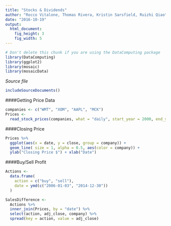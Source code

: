 ```yaml
---
title: "Stocks & Dividends"
author: "Rocco Vitalone, Thomas Rivera, Kristin Sarsfield, Ruizhi Qiao"
date: "2016-10-19"
output: 
  html_document:
    fig_height: 3
    fig_width: 5
---
```

<!-- Don't edit in between this line and the one below -->
```r
# Don't delete this chunk if you are using the DataComputing package
library(DataComputing)
library(ggplot2)
library(mosaic)
library(mosaicData)
```
*Source file* 
```r
includeSourceDocuments()
```
<!-- Don't edit the material above this line -->

####Getting Price Data
```r
companies <- c("WMT", "XOM", "AAPL", "MCK")
Prices <-
  read_stock_prices(companies, what = "daily", start_year = 2000, end_year = 2015)
```
####Closing Price
```r
Prices %>%
  ggplot(aes(x = date, y = close, group = company)) +
  geom_line( size = 1, alpha = 0.5, aes(color = company)) +
  ylab("Closing Price $") + xlab("Date")
```

####Buy/Sell Profit
```r
Actions <-
  data.frame(
    action = c("buy", "sell"),
    date = ymd(c("2006-01-03", "2014-12-30"))
  )

SalesDifference <-
  Actions %>%
  inner_join(Prices, by = "date") %>%
  select(action, adj_close, company) %>%
  spread(key = action, value = adj_close)
  
  
```

